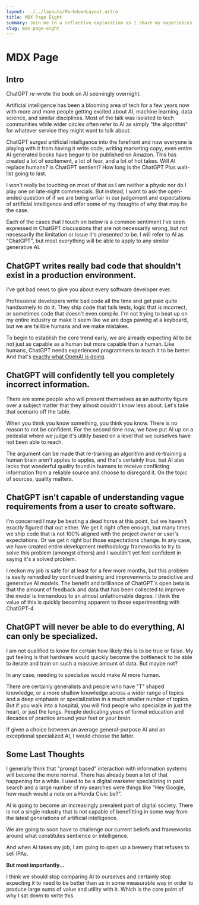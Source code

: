 ```yaml
---
layout: ../../layouts/MarkdownLayout.astro
title: MDX Page Eight
summary: Join me in a reflective exploration as I share my experiences and lessons learned during my two-year journey as an accessibility engineer. In this post, I take a candid look at how it all began, the progress made, and the ups and downs along the way. From successes to failures, I offer an honest account of the challenges faced and the growth achieved in the dynamic field of accessibility
slug: mdx-page-eight
---
```



# MDX Page

## Intro

ChatGPT re-wrote the book on AI seemingly overnight.

Artificial intelligence has been a blooming area of tech for a few years now with more and more people
getting excited about AI, machine learning, data science, and similar disciplines. Most of the talk was
isolated to tech communities while wider circles often refer to AI as simply "the algorithm" for whatever
service they might want to talk about.

ChatGPT surged artificial intelligence into the forefront and now everyone is playing with it from having
it write code, writing marketing copy, even entire AI generated books have begun to be published on Amazon.
This has created a lot of excitement, a lot of fear, and a lot of hot takes. Will AI replace humans? Is ChatGPT
sentient? How long is the ChatGPT Plus wait-list going to last.

I won't really be touching on most of that as I am neither a physic nor do I play one on late-night
commercials. But instead, I want to ask the open-ended question of if we are being unfair in our judgement
and expectations of artificial intelligence and offer some of my thoughts of why that may be the case.

Each of the cases that I touch on below is a common sentiment I've seen expressed in ChatGPT discussions
that are not necessarily wrong, but not necessarily the limitation or issue it's presented to be. I will
refer to AI as "ChatGPT", but most everything will be able to apply to any similar generative AI.

## ChatGPT writes really bad code that shouldn't exist in a production environment.

I've got bad news to give you about every software developer ever.

Professional developers write bad code all the time and get paid quite handsomely to do it. They ship code
that fails tests, logic that is incorrect, or sometimes code that doesn't even compile. I'm not trying to
beat up on my entire industry or make it seem like we are dogs pawing at a keyboard, but we are fallible
humans and we make mistakes.

To begin to establish the core trend early, we are already expecting AI to be not just as capable as a human
but more capable than a human. Like humans, ChatGPT needs experienced programmers to teach it to be better.
And that's [exactly what OpenAI is doing](https://www.zdnet.com/article/openai-is-hiring-developers-to-make-chatgpt-better-at-coding/).

## ChatGPT will confidently tell you completely incorrect information.

There are some people who will present themselves as an authority figure over a subject matter that they
almost couldn't know less about. Let's take that scenario off the table.

When you think you know something, you think you know. There is no reason to not be confident. For the
second time now, we have put AI up on a pedestal where we judge it's utility based on a level that we
ourselves have not been able to reach.

The argument can be made that re-training an algorithm and re-training a human brain aren't apples to apples,
and that's certainly true, but AI also lacks that wonderful quality found in humans to receive conflicting
information from a reliable source and choose to disregard it. On the topic of sources, quality matters.

## ChatGPT isn't capable of understanding vague requirements from a user to create software.

I'm concerned I may be beating a dead horse at this point, but we haven't exactly figured that out either.
We get it right often enough, but many times we ship code that is not 100% aligned with the project
owner or user's expectations. Or we get it right but those expectations change. In any case, we have created
entire development methodology frameworks to try to solve this problem (amongst others) and I wouldn't
yet feel confident in saying it's a solved problem.

I reckon my job is safe for at least for a few more months, but this problem is easily remedied by continued
training and improvements to predictive and generative AI models. The benefit and brilliance of ChatGPT's
open beta is that the amount of feedback and data that has been collected to improve the model is
tremendous to an almost unfathomable degree. I think the value of this is quickly becoming apparent to those
experimenting with ChatGPT-4.

## ChatGPT will never be able to do everything, AI can only be specialized.

I am not qualified to know for certain how likely this is to be true or false. My gut feeling is that
hardware would quickly become the bottleneck to be able to iterate and train on such a massive amount of
data. But maybe not?

In any case, needing to specialize would make AI more human.

There are certainly generalists and people who have "T" shaped knowledge, or a more shallow knowledge
across a wider range of topics and a deep emphasis or specialization in a much smaller number of topics.
But if you walk into a hospital, you will find people who specialize in just the heart, or just the lungs.
People dedicating years of formal education and decades of practice around your feet or your brain.

If given a choice between an average general-purpose AI and an exceptional specialized AI, I would choose
the latter.

## Some Last Thoughts

I generally think that "prompt based" interaction with information systems will become the more normal.
There has already been a lot of that happening for a while. I used to be a digital marketer specializing
in paid search and a large number of my searches were things like "Hey Google, how much would a note on
a Honda Civic be?".

AI is going to become an increasingly prevalent part of digital society. There is not a single industry
that is not capable of benefitting in some way from the latest generations of artificial intelligence.

We are going to soon have to challenge our current beliefs and frameworks around what constitutes sentience
or intelligence.

And when AI takes my job, I am going to open up a brewery that refuses to sell IPAs.

**But most importantly...**

I think we should stop comparing AI to ourselves and certainly stop expecting it to need to be better
than us in some measurable way in order to produce large sums of value and utility with it. Which is the core
point of why I sat down to write this.
